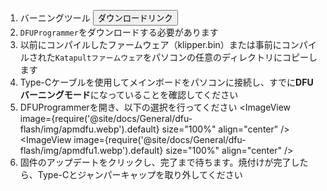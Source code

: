 1. バーニングツール <Button variant="contained" disableElevation component="a" rel="noopener" href="https://mellow-next.klipper.cn/docs/ResDownload/auxiliary_software/">ダウンロードリンク</Button>
2. `DFUProgrammer`をダウンロードする必要があります
3. 以前にコンパイルしたファームウェア（klipper.bin）または事前にコンパイルされた`Katapultファームウェア`をパソコンの任意のディレクトリにコピーします
4. Type-Cケーブルを使用してメインボードをパソコンに接続し、すでに**DFUバーニングモード**になっていることを確認してください
5. DFUProgrammerを開き、以下の選択を行ってください
    <ImageView image={require('@site/docs/General/dfu-flash/img/apmdfu.webp').default} size="100%" align="center" />
    <ImageView image={require('@site/docs/General/dfu-flash/img/apmdfu1.webp').default} size="100%" align="center" />
6. 固件のアップデートをクリックし、完了まで待ちます。焼付けが完了したら、Type-Cとジャンパーキャップを取り外してください
